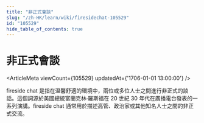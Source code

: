 ```yaml
---
title: "非正式會談"
slug: "/zh-HK/learn/wiki/firesidechat-105529"
id: "105529"
hide_table_of_contents: true
---
```



# 非正式會談

<ArticleMeta viewCount={105529} updatedAt={'1706-01-01 13:00:00'} />

fireside chat 是指在温馨舒適的環境中，兩位或多位人士之間進行非正式的談話。這個詞源於美國總統富蘭克林·羅斯福在 20 世紀 30 年代在廣播電台發表的一系列演講。fireside chat 通常用於描述高管、政治家或其他知名人士之間的非正式交流。

